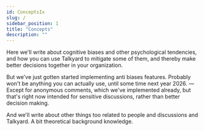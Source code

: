 ```yaml
---
id: ConceptsIx
slug: /
sidebar_position: 1
title: "Concepts"
description: ""
---
```


Here we'll write about cognitive biases and other psychological tendencies, and
how you can use Talkyard to mitigate some of them, and thereby make better
decisions together in your organization.

But we've just gotten started implementing anti biases features. Probably won't
be anything you can actually use, until some time next year 2026. — Except for
anonymous comments, which we've implemented already, but that's right now
intended for sensitive discussions, rather than better decision making.

And we'll write about other things too related to people and discussions
and Talkyard. A bit theoretical background knowledge.

